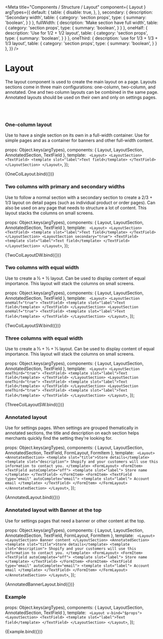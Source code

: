 

<Meta
  title="Components / Structure / Layout"
  component={ Layout }
  argTypes={{
    default: {
      table: {
        disable: true,
      },
    },
    secondary: {
      description: 'Secondary width',
      table: {
        category: 'section props',
        type: {
          summary: 'boolean',
        }
      }
    },
    fullWidth: {
      description: 'Make section have full width',
      table: {
        category: 'section props',
        type: {
          summary: 'boolean',
        }
      }
    },
    oneHalf: {
      description: 'Use for 1/2 + 1/2 layout',
      table: {
        category: 'section props',
        type: {
          summary: 'boolean',
        }
      }
    },
    oneThird: {
      description: 'use for 1/3 + 1/3 + 1/3 layout',
      table: {
        category: 'section props',
        type: {
          summary: 'boolean',
        }
      }
    },
  }}
/>

# Layout

The layout component is used to create the main layout on a page.
Layouts sections come in three main configurations: one-column, two-column, and annotated.
One and two column layouts can be combined in the same page.
Annotated layouts should be used on their own and only on settings pages.

<br/><br/>

### One-column layout

Use to have a single section on its own in a full-width container.
Use for simple pages and as a container for banners and other full-width content.

  props: Object.keys(argTypes),
  components: { Layout, LayoutSection, AnnotatedSection, TextField },
  template: `
  <Layout>
    <LayoutSection>
      <TextField>
        <template slot="label">Text field</template>
      </TextField>
    </LayoutSection>
  </Layout>`,
});

<Canvas>
  <Story name="One column layout">
    {OneColLayout.bind({})}
  </Story>
</Canvas>

### Two columns with primary and secondary widths

Use to follow a normal section with a secondary section to create a 2/3 + 1/3 layout on detail pages (such as individual product or order pages).
Can also be used on any page that needs to structure a lot of content. This layout stacks the columns on small screens.

  props: Object.keys(argTypes),
  components: { Layout, LayoutSection, AnnotatedSection, TextField },
  template: `
  <Layout>
    <LayoutSection>
      <TextField>
        <template slot="label">Text field</template>
      </TextField>
    </LayoutSection>
    <LayoutSection secondary="true">
      <TextField>
        <template slot="label">Text field</template>
      </TextField>
    </LayoutSection>
  </Layout>`,
});


<Canvas>
  <Story name="Two columns (different width)">
    {TwoColLayoutDW.bind({})}
  </Story>
</Canvas>

### Two columns with equal width

Use to create a ½ + ½ layout. Can be used to display content of equal importance.
This layout will stack the columns on small screens.

  props: Object.keys(argTypes),
  components: { Layout, LayoutSection, AnnotatedSection, TextField },
  template: `
  <Layout>
    <LayoutSection oneHalf="true">
      <TextField>
        <template slot="label">Text field</template>
      </TextField>
    </LayoutSection>
    <LayoutSection oneHalf="true">
      <TextField>
        <template slot="label">Text field</template>
      </TextField>
    </LayoutSection>
  </Layout>`,
});


<Canvas>
  <Story name="Two columns (same width)">
    {TwoColLayoutSW.bind({})}
  </Story>
</Canvas>

### Three columns with equal width

Use to create a ⅓ + ⅓ + ⅓ layout. Can be used to display content of equal importance.
This layout will stack the columns on small screens.

  props: Object.keys(argTypes),
  components: { Layout, LayoutSection, AnnotatedSection, TextField },
  template: `
  <Layout>
    <LayoutSection oneThird="true">
      <TextField>
        <template slot="label">Text field</template>
      </TextField>
    </LayoutSection>
    <LayoutSection oneThird="true">
      <TextField>
        <template slot="label">Text field</template>
      </TextField>
    </LayoutSection>
    <LayoutSection oneThird="true">
      <TextField>
        <template slot="label">Text field</template>
      </TextField>
    </LayoutSection>
  </Layout>`,
});


<Canvas>
  <Story name="Three columns (same width)">
    {ThreeColLayoutSW.bind({})}
  </Story>
</Canvas>

### Annotated layout

Use for settings pages. When settings are grouped thematically in annotated sections,
the title and description on each section helps merchants quickly find the setting they're looking for.

  props: Object.keys(argTypes),
  components: { Layout, LayoutSection, AnnotatedSection, TextField, FormLayout, FormItem },
  template: `
  <Layout>
    <AnnotatedSection>
      <template slot="title">Store details</template>
      <template slot="description">
        Shopify and your customers will use this information to contact you.
      </template>
      <FormLayout>
        <FormItem>
          <TextField autoComplete="off">
            <template slot="label">
              Store name
            </template>
          </TextField>
        </FormItem>
        <FormItem>
          <TextField type="email" autoComplete="email">
            <template slot="label">
              Account email
            </template>
          </TextField>
        </FormItem>
      </FormLayout>
    </AnnotatedSection>
  </Layout>`,
});


<Canvas>
  <Story name="Annotated layout">
    {AnnotatedLayout.bind({})}
  </Story>
</Canvas>

### Annotated layout with Banner at the top

Use for settings pages that need a banner or other content at the top.

  props: Object.keys(argTypes),
  components: { Layout, LayoutSection, AnnotatedSection, TextField, FormLayout, FormItem },
  template: `
  <Layout>
    <LayoutSection>
      Banner content
    </LayoutSection>
    <AnnotatedSection>
      <template slot="title">Store details</template>
      <template slot="description">
        Shopify and your customers will use this information to contact you.
      </template>
      <FormLayout>
        <FormItem>
          <TextField autoComplete="off">
            <template slot="label">
              Store name
            </template>
          </TextField>
        </FormItem>
        <FormItem>
          <TextField type="email" autoComplete="email">
            <template slot="label">
              Account email
            </template>
          </TextField>
        </FormItem>
      </FormLayout>
    </AnnotatedSection>
  </Layout>`,
});


<Canvas>
  <Story name="Annotated layout (with Banner)">
    {AnnotatedBannerLayout.bind({})}
  </Story>
</Canvas>

### Example

  props: Object.keys(argTypes),
  components: { Layout, LayoutSection, AnnotatedSection, TextField },
  template: `
  <Layout v-bind="$props">
    <LayoutSection>
      <TextField>
        <template slot="label">Text field</template>
      </TextField>
    </LayoutSection>
  </Layout>`,
});


<Canvas>
  <Story name="Example" height="100px">
    {Example.bind({})}
  </Story>
</Canvas>

<ArgsTable story="Example"/>
